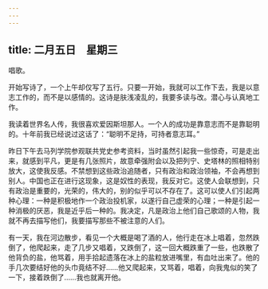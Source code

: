 ```yaml
---
---
---
```

title: 二月五日　星期三
---




唱歌。

开始写诗了，一个上午却仅写了五行。只要一开始，我就可以工作下去，我是以意志工作的，而不是以感情的。这诗是肤浅凌乱的，我要多读与改。潜心与认真地工作。

我读着世界名人传，我很喜欢爱因斯坦那人。一个人的成功是靠意志而不是靠聪明的。十年前我已经说过这话了：“聪明不足持，可持者意志耳。”

昨日下午去马列学院参观联共党史参考资料，当时虽然引起我一些惊奇，可是走出来，就感到平凡，更是有几张照片，故意牵强附会以及把列宁、史塔林的照相特别放大，这使我反感。不禁想到这些政治追随者，只有政治和政治领袖，不会再想到别人。中国也正在进行这现象，这是奴性的表现，我反对它。这使人会联想到，只有政治是重要的，光荣的，伟大的，别的似乎可以不存在了。这可以使人们引起两种心理：一种是积极地作一个政治投机家，以遂行自己虚荣的心理；一种是引起一种消极的厌恶，我是近乎后一种的。我决定，凡是政治上他们自己歌颂的人物，我就不再去描写他们，我要描写那些不被注意的人们。



有一天，我在河边散步，看见一个大概是喝了酒的人，他行走在冰上唱着，忽然跌倒了，他爬起来，走了几步又唱着，又跌倒了，这一回大概跌重了一些，也跌散了他背负的盐，他骂着，用手拾起遗落在冰上的盐粒放进嘴里，有血吐出来了。他的手几次要结好他的头巾竟结不好……他又爬起来，又骂着，唱着，向我鬼似的笑了一下，接着跌倒了……我也就离开他。